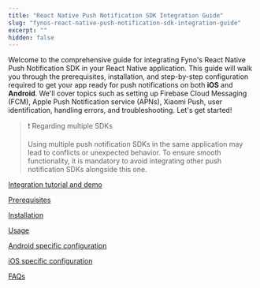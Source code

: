 ```yaml
---
title: "React Native Push Notification SDK Integration Guide"
slug: "fynos-react-native-push-notification-sdk-integration-guide"
excerpt: ""
hidden: false
---
```


Welcome to the comprehensive guide for integrating Fyno's React Native Push Notification SDK in your React Native application. This guide will walk you through the prerequisites, installation, and step-by-step configuration required to get your app ready for push notifications on both **iOS** and **Android**. We'll cover topics such as setting up Firebase Cloud Messaging (FCM), Apple Push Notification service (APNs), Xiaomi Push, user identification, handling errors, and troubleshooting. Let's get started!

> ❗️ Regarding multiple SDKs
>
> Using multiple push notification SDKs in the same application may lead to conflicts or unexpected behavior. To ensure smooth functionality, it is mandatory to avoid integrating other push notification SDKs alongside this one.

[Integration tutorial and demo](https://www.youtube.com/watch?v=WCK9wUpmN2Q)

[Prerequisites](./prerequisites)

[Installation](./installation-1)

[Usage](./usage-1)

[Android specific configuration](./ios-specific-configuration)

[iOS specific configuration](./getting-your-application-ready-for-ios-push-notifications-1)

[FAQs](./faqs-1)
